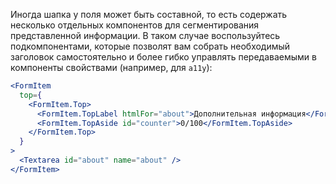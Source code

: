 
<Meta title="Forms/FormItem/Top Component" />

Иногда шапка у поля может быть составной, то есть содержать несколько отдельных компонентов
для сегментирования представленной информации. В таком случае воспользуйтесь подкомпонентами,
которые позволят вам собрать необходимый заголовок самостоятельно и более гибко управлять передаваемыми
в компоненты свойствами (например, для `a11y`):

```jsx
<FormItem
  top={
    <FormItem.Top>
      <FormItem.TopLabel htmlFor="about">Дополнительная информация</FormItem.TopLabel>
      <FormItem.TopAside id="counter">0/100</FormItem.TopAside>
    </FormItem.Top>
  }
>
  <Textarea id="about" name="about" />
</FormItem>
```

<Title>FormItem.Top</Title>
<Description of={FormItemTop} />
<ArgTypes of={FormItemTop} />

<Title>FormItem.TopLabel</Title>
<Description of={FormItemTopLabel} />
<ArgTypes of={FormItemTopLabel} />

<Title>FormItem.TopAside</Title>
<Description of={FormItemTopAside} />
<ArgTypes of={FormItemTopAside} />
